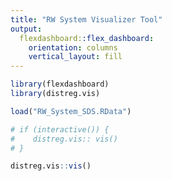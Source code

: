 ```yaml
---
title: "RW System Visualizer Tool"
output: 
  flexdashboard::flex_dashboard:
    orientation: columns
    vertical_layout: fill
---
```


```r
library(flexdashboard)
library(distreg.vis)

load("RW_System_SDS.RData")

# if (interactive()) {
#    distreg.vis:: vis()
# }

distreg.vis::vis()

```

